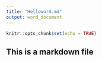```yaml
---
title: "Helloword.md"
output: word_document
---
```


```r
knitr::opts_chunk$set(echo = TRUE)
```

## This is a markdown file
```r

```

